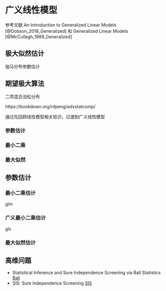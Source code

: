 # 广义线性模型 {#Generalized-Linear-Models}

参考文献 An Introduction to Generalized Linear Models [@Dobson_2018_Generalized] 和 Generalized Linear Models [@McCullagh_1989_Generalized]

## 极大似然估计

伽马分布参数估计


## 期望极大算法


二项混合泊松分布


https://bookdown.org/rdpeng/advstatcomp/


通过先回顾线性模型相关知识，过渡到广义线性模型

### 参数估计


### 最小二乘


### 最大似然


## 参数估计

### 最小二乘估计

glm

### 广义最小二乘估计

gls

### 最大似然估计



## 高维问题

- Statistical Inference and Sure Independence Screening via Ball Statistics [Ball](https://github.com/Mamba413/Ball)
- SIS: Sure Independence Screening [SIS](https://mirrors.tuna.tsinghua.edu.cn/CRAN/web/packages/SIS/index.html)
